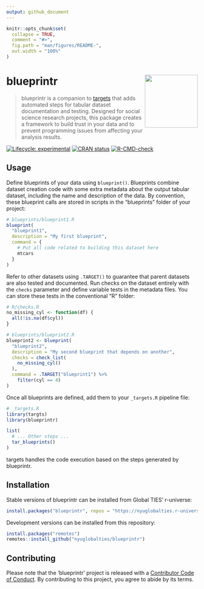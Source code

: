 ```yaml
---
output: github_document
---
```


<!-- README.md is generated from README.Rmd. Please edit that file -->

```r
knitr::opts_chunk$set(
  collapse = TRUE,
  comment = "#>",
  fig.path = "man/figures/README-",
  out.width = "100%"
)
```

# blueprintr <img src="man/figures/logo.png" align="right" width=139" />

> blueprintr is a companion to [targets](https://github.com/ropensci/targets) that adds automated steps for tabular dataset documentation and testing. Designed for social science research projects, this package creates a framework to build trust in your data and to prevent programming issues from affecting your analysis results.

<!-- badges: start -->
[![Lifecycle: experimental](https://img.shields.io/badge/lifecycle-experimental-orange.svg)](https://www.tidyverse.org/lifecycle/#experimental)
[![CRAN status](https://www.r-pkg.org/badges/version/blueprintr)](https://CRAN.R-project.org/package=blueprintr)
[![R-CMD-check](https://github.com/nyuglobalties/blueprintr/actions/workflows/R-CMD-check.yaml/badge.svg)](https://github.com/nyuglobalties/blueprintr/actions/workflows/R-CMD-check.yaml)
<!-- badges: end -->

## Usage

Define blueprints of your data using `blueprint()`. Blueprints combine dataset creation code with some extra metadata about the output tabular dataset, including the name and description of the data. By convention, these blueprint calls are stored in scripts in the "blueprints" folder of your project:

```r
# blueprints/blueprint1.R
blueprint(
  "blueprint1",
  description = "My first blueprint",
  command = {
    # Put all code related to building this dataset here
    mtcars
  }
)
```

Refer to other datasets using `.TARGET()` to guarantee that parent datasets are also tested and documented. Run checks on the dataset entirely with the `checks` parameter and define variable tests in the metadata files. You can store these tests in the conventional "R" folder:

```r
# R/checks.R
no_missing_cyl <- function(df) {
  all(!is.na(df$cyl))
}
```

```r
# blueprints/blueprint2.R
blueprint2 <- blueprint(
  "blueprint2",
  description = "My second blueprint that depends on another",
  checks = check_list(
    no_missing_cyl()
  ),
  command = .TARGET("blueprint1") %>%
    filter(cyl == 4)
)
```

Once all blueprints are defined, add them to your `_targets.R` pipeline file:

```r
# _targets.R
library(targts)
library(blueprintr)

list(
  # ... Other steps ...
  tar_blueprints()
)
```

targets handles the code execution based on the steps generated by blueprintr.

## Installation

Stable versions of blueprintr can be installed from Global TIES' r-universe:

```r
install.packages("blueprintr", repos = "https://nyuglobalties.r-universe.dev")
```

Development versions can be installed from this repository:

```r
install.packages("remotes")
remotes::install_github("nyuglobalties/blueprintr")
```

## Contributing

Please note that the 'blueprintr' project is released with a [Contributor Code of Conduct](.github/CODE_OF_CONDUCT.md). By contributing to this project, you agree to abide by its terms.
